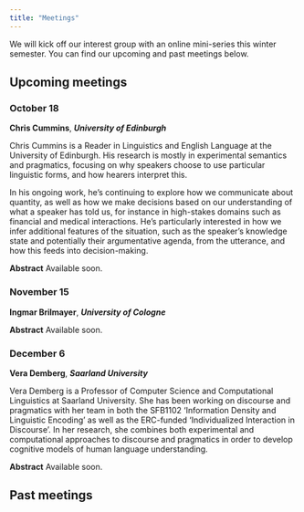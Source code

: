 ```yaml
---
title: "Meetings"
---
```


We will kick off our interest group with an online mini-series this winter semester. You can find our upcoming and past meetings below.

## Upcoming meetings

### October 18
**Chris Cummins**, ***University of Edinburgh***

Chris Cummins is a Reader in Linguistics and English Language at the University of Edinburgh. His research is mostly in experimental semantics and pragmatics, focusing on why speakers choose to use particular linguistic forms, and how hearers interpret this.

In his ongoing work, he's continuing to explore how we communicate about quantity, as well as how we make decisions based on our understanding of what a speaker has told us, for instance in high-stakes domains such as financial and medical interactions. He's particularly interested in how we infer additional features of the situation, such as the speaker's knowledge state and potentially their argumentative agenda, from the utterance, and how this feeds into decision-making.

**Abstract**
Available soon.

### November 15
**Ingmar Brilmayer**, ***University of Cologne***

**Abstract**
Available soon.

### December 6
**Vera Demberg**, ***Saarland University***

Vera Demberg is a Professor of Computer Science and Computational Linguistics at Saarland University.
She has been working on discourse and pragmatics with her team in both the SFB1102 'Information Density and Linguistic Encoding' as well as the ERC-funded 'Individualized Interaction in Discourse'.
In her research, she combines both experimental and computational approaches to discourse and pragmatics in order to develop cognitive models of human language understanding.

**Abstract**
Available soon.

## Past meetings


